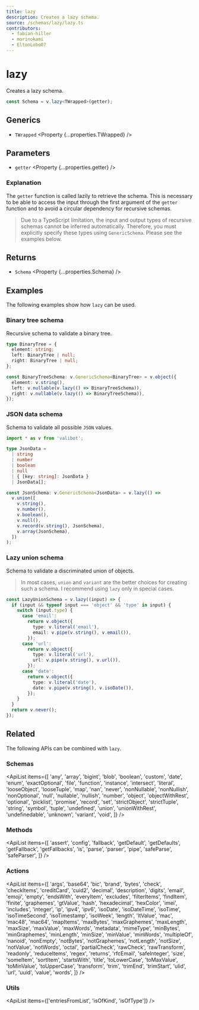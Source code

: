 ```yaml
---
title: lazy
description: Creates a lazy schema.
source: /schemas/lazy/lazy.ts
contributors:
  - fabian-hiller
  - morinokami
  - EltonLobo07
---
```



# lazy

Creates a lazy schema.

```ts
const Schema = v.lazy<TWrapped>(getter);
```

## Generics

- `TWrapped` <Property {...properties.TWrapped} />

## Parameters

- `getter` <Property {...properties.getter} />

### Explanation

The `getter` function is called lazily to retrieve the schema. This is necessary to be able to access the input through the first argument of the `getter` function and to avoid a circular dependency for recursive schemas.

> Due to a TypeScript limitation, the input and output types of recursive schemas cannot be inferred automatically. Therefore, you must explicitly specify these types using <Link href="/api/GenericSchema/">`GenericSchema`</Link>. Please see the examples below.

## Returns

- `Schema` <Property {...properties.Schema} />

## Examples

The following examples show how `lazy` can be used.

### Binary tree schema

Recursive schema to validate a binary tree.

```ts
type BinaryTree = {
  element: string;
  left: BinaryTree | null;
  right: BinaryTree | null;
};

const BinaryTreeSchema: v.GenericSchema<BinaryTree> = v.object({
  element: v.string(),
  left: v.nullable(v.lazy(() => BinaryTreeSchema)),
  right: v.nullable(v.lazy(() => BinaryTreeSchema)),
});
```

### JSON data schema

Schema to validate all possible `JSON` values.

```ts
import * as v from 'valibot';

type JsonData =
  | string
  | number
  | boolean
  | null
  | { [key: string]: JsonData }
  | JsonData[];

const JsonSchema: v.GenericSchema<JsonData> = v.lazy(() =>
  v.union([
    v.string(),
    v.number(),
    v.boolean(),
    v.null(),
    v.record(v.string(), JsonSchema),
    v.array(JsonSchema),
  ])
);
```

### Lazy union schema

Schema to validate a discriminated union of objects.

> In most cases, <Link href="/api/union/">`union`</Link> and <Link href="/api/variant/">`variant`</Link> are the better choices for creating such a schema. I recommend using `lazy` only in special cases.

```ts
const LazyUnionSchema = v.lazy((input) => {
  if (input && typeof input === 'object' && 'type' in input) {
    switch (input.type) {
      case 'email':
        return v.object({
          type: v.literal('email'),
          email: v.pipe(v.string(), v.email()),
        });
      case 'url':
        return v.object({
          type: v.literal('url'),
          url: v.pipe(v.string(), v.url()),
        });
      case 'date':
        return v.object({
          type: v.literal('date'),
          date: v.pipe(v.string(), v.isoDate()),
        });
    }
  }
  return v.never();
});
```

## Related

The following APIs can be combined with `lazy`.

### Schemas

<ApiList
  items={[
    'any',
    'array',
    'bigint',
    'blob',
    'boolean',
    'custom',
    'date',
    'enum',
    'exactOptional',
    'file',
    'function',
    'instance',
    'intersect',
    'literal',
    'looseObject',
    'looseTuple',
    'map',
    'nan',
    'never',
    'nonNullable',
    'nonNullish',
    'nonOptional',
    'null',
    'nullable',
    'nullish',
    'number',
    'object',
    'objectWithRest',
    'optional',
    'picklist',
    'promise',
    'record',
    'set',
    'strictObject',
    'strictTuple',
    'string',
    'symbol',
    'tuple',
    'undefined',
    'union',
    'unionWithRest',
    'undefinedable',
    'unknown',
    'variant',
    'void',
  ]}
/>

### Methods

<ApiList
  items={[
    'assert',
    'config',
    'fallback',
    'getDefault',
    'getDefaults',
    'getFallback',
    'getFallbacks',
    'is',
    'parse',
    'parser',
    'pipe',
    'safeParse',
    'safeParser',
  ]}
/>

### Actions

<ApiList
  items={[
    'args',
    'base64',
    'bic',
    'brand',
    'bytes',
    'check',
    'checkItems',
    'creditCard',
    'cuid2',
    'decimal',
    'description',
    'digits',
    'email',
    'emoji',
    'empty',
    'endsWith',
    'everyItem',
    'excludes',
    'filterItems',
    'findItem',
    'finite',
    'graphemes',
    'gtValue',
    'hash',
    'hexadecimal',
    'hexColor',
    'imei',
    'includes',
    'integer',
    'ip',
    'ipv4',
    'ipv6',
    'isoDate',
    'isoDateTime',
    'isoTime',
    'isoTimeSecond',
    'isoTimestamp',
    'isoWeek',
    'length',
    'ltValue',
    'mac',
    'mac48',
    'mac64',
    'mapItems',
    'maxBytes',
    'maxGraphemes',
    'maxLength',
    'maxSize',
    'maxValue',
    'maxWords',
    'metadata',
    'mimeType',
    'minBytes',
    'minGraphemes',
    'minLength',
    'minSize',
    'minValue',
    'minWords',
    'multipleOf',
    'nanoid',
    'nonEmpty',
    'notBytes',
    'notGraphemes',
    'notLength',
    'notSize',
    'notValue',
    'notWords',
    'octal',
    'partialCheck',
    'rawCheck',
    'rawTransform',
    'readonly',
    'reduceItems',
    'regex',
    'returns',
    'rfcEmail',
    'safeInteger',
    'size',
    'someItem',
    'sortItem',
    'startsWith',
    'title',
    'toLowerCase',
    'toMaxValue',
    'toMinValue',
    'toUpperCase',
    'transform',
    'trim',
    'trimEnd',
    'trimStart',
    'ulid',
    'url',
    'uuid',
    'value',
    'words',
  ]}
/>

### Utils

<ApiList items={['entriesFromList', 'isOfKind', 'isOfType']} />
